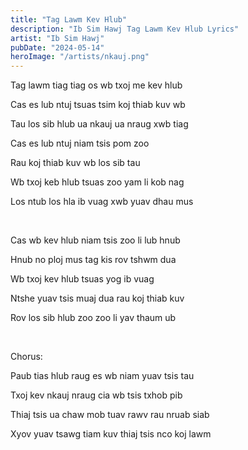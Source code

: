 ```yaml
---
title: "Tag Lawm Kev Hlub"
description: "Ib Sim Hawj Tag Lawm Kev Hlub Lyrics"
artist: "Ib Sim Hawj"
pubDate: "2024-05-14"
heroImage: "/artists/nkauj.png"
---
```


Tag lawm tiag tiag os wb txoj me kev hlub

Cas es lub ntuj tsuas tsim koj thiab kuv wb

Tau los sib hlub ua nkauj ua nraug xwb tiag

Cas es lub ntuj niam tsis pom zoo

Rau koj thiab kuv wb los sib tau

Wb txoj keb hlub tsuas zoo yam li kob nag

Los ntub los hla ib vuag xwb yuav dhau mus

<br />

Cas wb kev hlub niam tsis zoo li lub hnub

Hnub no ploj mus tag kis rov tshwm dua

Wb txoj kev hlub tsuas yog ib vuag

Ntshe yuav tsis muaj dua rau koj thiab kuv

Rov los sib hlub zoo zoo li yav thaum ub

<br />

Chorus:

Paub tias hlub raug es wb niam yuav tsis tau

Txoj kev nkauj nraug cia wb tsis txhob pib

Thiaj tsis ua chaw mob tuav rawv rau nruab siab

Xyov yuav tsawg tiam kuv thiaj tsis nco koj lawm
